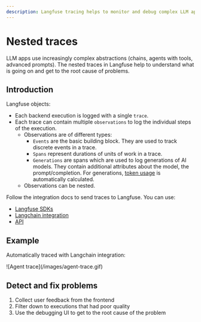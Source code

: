 ```yaml
---
description: Langfuse tracing helps to monitor and debug complex LLM apps such as chains and agents.
---
```



# Nested traces

LLM apps use increasingly complex abstractions (chains, agents with tools, advanced prompts). The nested traces in Langfuse help to understand what is going on and get to the root cause of problems.

## Introduction

Langfuse objects:

- Each backend execution is logged with a single `trace`.
- Each trace can contain multiple `observations` to log the individual steps of the execution.
  - Observations are of different types:
    - `Events` are the basic building block. They are used to track discrete events in a trace.
    - `Spans` represent durations of units of work in a trace.
    - `Generations` are spans which are used to log generations of AI models. They contain additional attributes about the model, the prompt/completion. For generations, [token usage](/docs/token-usage) is automatically calculated.
  - Observations can be nested.

Follow the integration docs to send traces to Langfuse. You can use:

- [Langfuse SDKs](/docs/integrations/sdk)
- [Langchain integration](/docs/integrations/langchain)
- [API](/docs/integrations/api)

## Example

Automatically traced with Langchain integration:

<Frame>![Agent trace](/images/agent-trace.gif)</Frame>

## Detect and fix problems

1. Collect user feedback from the frontend
2. Filter down to executions that had poor quality
3. Use the debugging UI to get to the root cause of the problem
